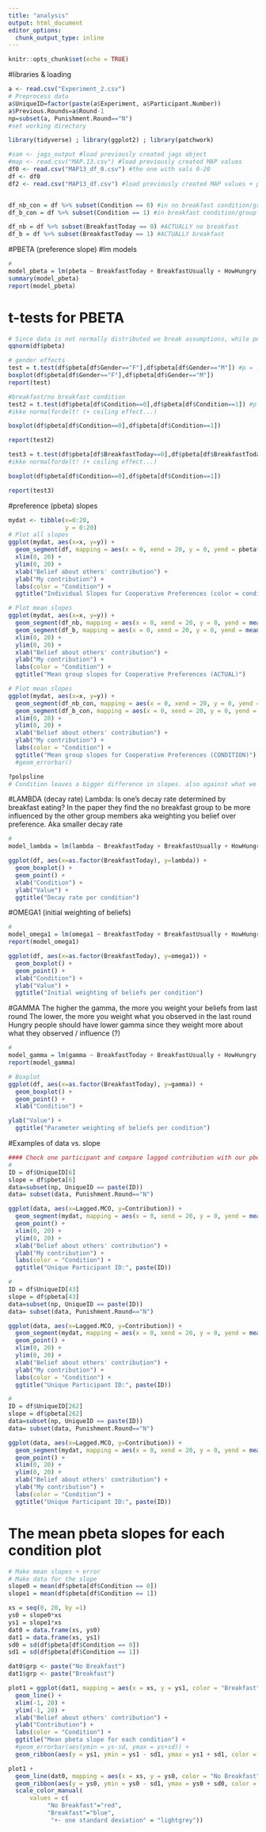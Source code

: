 ```yaml
---
title: "analysis"
output: html_document
editor_options: 
  chunk_output_type: inline
---
```


```r
knitr::opts_chunk$set(echo = TRUE)
```

#libraries & loading
```r

a <- read.csv("Experiment_2.csv")
# Preprocess data
a$UniqueID=factor(paste(a$Experiment, a$Participant.Number))
a$Previous.Rounds=a$Round-1
np=subset(a, Punishment.Round=="N")
#set working directory

library(tidyverse) ; library(ggplot2) ; library(patchwork)

#sam <- jags_output #load previously created jags object
#map <- read.csv("MAP.13.csv") #load previously created MAP values
df0 <- read.csv("MAP13_df_0.csv") #the one with vals 0-20
df <- df0
df2 <- read.csv("MAP13_df.csv") #load previously created MAP values + participant info


df_nb_con = df %>% subset(Condition == 0) #in no breakfast condition/group
df_b_con = df %>% subset(Condition == 1) #in breakfast condition/group

df_nb = df %>% subset(BreakfastToday == 0) #ACTUALLY no breakfast
df_b = df %>% subset(BreakfastToday == 1) #ACTUALLY breakfast
```

#PBETA (preference slope)
#lm models
```r
#  
model_pbeta = lm(pbeta ~ BreakfastToday + BreakfastUsually + HowHungry, df)
summary(model_pbeta)
report(model_pbeta)
```

# t-tests for PBETA
```r
# Since data is not normally distributed we break assumptions, while performing the t test
qqnorm(df$pbeta)

# gender effects
test = t.test(df$pbeta[df$Gender=="F"],df$pbeta[df$Gender=="M"]) #p = .007
boxplot(df$pbeta[df$Gender=="F"],df$pbeta[df$Gender=="M"])
report(test)

#breakfast/no breakfast condition
test2 = t.test(df$pbeta[df$Condition==0],df$pbeta[df$Condition==1]) #p = .136
#ikke normalfordelt! (+ ceiling effect...)

boxplot(df$pbeta[df$Condition==0],df$pbeta[df$Condition==1])

report(test2)

test3 = t.test(df$pbeta[df$BreakfastToday==0],df$pbeta[df$BreakfastToday==1]) #p = .136
#ikke normalfordelt! (+ ceiling effect...)

boxplot(df$pbeta[df$Condition==0],df$pbeta[df$Condition==1])

report(test3)
```

#preference (pbeta) slopes
```r
mydat <- tibble(x=0:20, 
                y = 0:20)
# Plot all slopes
ggplot(mydat, aes(x=x, y=y)) + 
  geom_segment(df, mapping = aes(x = 0, xend = 20, y = 0, yend = pbeta*20, color = as.factor(BreakfastToday))) +
  xlim(0, 20) +
  ylim(0, 20) +
  xlab("Belief about others' contribution") +
  ylab("My contribution") +
  labs(color = "Condition") +
  ggtitle("Individual Slopes for Cooperative Preferences (color = condition)")

# Plot mean slopes
ggplot(mydat, aes(x=x, y=y)) + 
  geom_segment(df_nb, mapping = aes(x = 0, xend = 20, y = 0, yend = mean(pbeta*20), color = as.factor(BreakfastToday))) +
  geom_segment(df_b, mapping = aes(x = 0, xend = 20, y = 0, yend = mean(pbeta*20), color = as.factor(BreakfastToday))) +
  xlim(0, 20) +
  ylim(0, 20) +
  xlab("Belief about others' contribution") +
  ylab("My contribution") +
  labs(color = "Condition") +
  ggtitle("Mean group slopes for Cooperative Preferences (ACTUAL)")

# Plot mean slopes
ggplot(mydat, aes(x=x, y=y)) + 
  geom_segment(df_nb_con, mapping = aes(x = 0, xend = 20, y = 0, yend = mean(pbeta*20), color = as.factor(Condition))) +
  geom_segment(df_b_con, mapping = aes(x = 0, xend = 20, y = 0, yend = mean(pbeta*20), color = as.factor(Condition))) +
  xlim(0, 20) +
  ylim(0, 20) +
  xlab("Belief about others' contribution") +
  ylab("My contribution") +
  labs(color = "Condition") +
  ggtitle("Mean group slopes for Cooperative Preferences (CONDITION)") #+
  #geom_errorbar()

?polpsline
# Condition leaves a bigger difference in slopes. also against what we would think since condition is the no breakfast groups but also containing the people who accidently ate breakfast anyway
```

#LAMBDA (decay rate)
Lambda: Is one's decay rate determined by breakfast eating? 
In the paper they find the no breakfast group to be more influenced by the other group members 
aka weighting you belief over preference. Aka smaller decay rate
```r
#
model_lambda = lm(lambda ~ BreakfastToday + BreakfastUsually + HowHungry, df)

ggplot(df, aes(x=as.factor(BreakfastToday), y=lambda)) + 
  geom_boxplot() +
  geom_point() + 
  xlab("Condition") +
  ylab("Value") +
  ggtitle("Decay rate per condition")

```

#OMEGA1 (initial weighting of beliefs)
```r
#
model_omega1 = lm(omega1 ~ BreakfastToday + BreakfastUsually + HowHungry, df)
report(model_omega1)

ggplot(df, aes(x=as.factor(BreakfastToday), y=omega1)) + 
  geom_boxplot() +
  geom_point() +
  xlab("Condition") +
  ylab("Value") +
  ggtitle("Initial weighting of beliefs per condition")
```

#GAMMA
The higher the gamma, the more you weight your beliefs from last round
The lower, the more you weight what you observed in the last round
Hungry people should have lower gamma since they weight more about what they observed / influence (?)
```r
#
model_gamma = lm(gamma ~ BreakfastToday + BreakfastUsually + HowHungry, df)
report(model_gamma)

# Boxplot
ggplot(df, aes(x=as.factor(BreakfastToday), y=gamma)) + 
  geom_boxplot() +
  geom_point() +
  xlab("Condition") +
```



```r
ylab("Value") +
  ggtitle("Parameter weighting of beliefs per condition")
```

#Examples of data vs. slope
```r
#### Check one participant and compare lagged contribution with our pbeta
#
ID = df$UniqueID[6]
slope = df$pbeta[6]
data=subset(np, UniqueID == paste(ID))
data= subset(data, Punishment.Round=="N")

ggplot(data, aes(x=Lagged.MCO, y=Contribution)) + 
  geom_segment(mydat, mapping = aes(x = 0, xend = 20, y = 0, yend = mean(slope*20))) +
  geom_point() +
  xlim(0, 20) +
  ylim(0, 20) +
  xlab("Belief about others' contribution") +
  ylab("My contribution") +
  labs(color = "Condition") +
  ggtitle("Unique Participant ID:", paste(ID))

#
ID = df$UniqueID[43]
slope = df$pbeta[43]
data=subset(np, UniqueID == paste(ID))
data= subset(data, Punishment.Round=="N")

ggplot(data, aes(x=Lagged.MCO, y=Contribution)) + 
  geom_segment(mydat, mapping = aes(x = 0, xend = 20, y = 0, yend = mean(slope*20))) +
  geom_point() +
  xlim(0, 20) +
  ylim(0, 20) +
  xlab("Belief about others' contribution") +
  ylab("My contribution") +
  labs(color = "Condition") +
  ggtitle("Unique Participant ID:", paste(ID))

#
ID = df$UniqueID[262]
slope = df$pbeta[262]
data=subset(np, UniqueID == paste(ID))
data= subset(data, Punishment.Round=="N")

ggplot(data, aes(x=Lagged.MCO, y=Contribution)) + 
  geom_segment(mydat, mapping = aes(x = 0, xend = 20, y = 0, yend = mean(slope*20))) +
  geom_point() +
  xlim(0, 20) +
  ylim(0, 20) +
  xlab("Belief about others' contribution") +
  ylab("My contribution") +
  labs(color = "Condition") +
  ggtitle("Unique Participant ID:", paste(ID))

```

# The mean pbeta slopes for each condition plot
```r

# Make mean slopes + error 
# Make data for the slope
slope0 = mean(df$pbeta[df$Condition == 0])
slope1 = mean(df$pbeta[df$Condition == 1])

xs = seq(0, 20, by =1)
ys0 = slope0*xs
ys1 = slope1*xs
dat0 = data.frame(xs, ys0)
dat1 = data.frame(xs, ys1)
sd0 = sd(df$pbeta[df$Condition == 0])
sd1 = sd(df$pbeta[df$Condition == 1])

dat0$grp <- paste("No Breakfast")
dat1$grp <- paste("Breakfast")

plot1 = ggplot(dat1, mapping = aes(x = xs, y = ys1, color = "Breakfast")) + 
  geom_line() +
  xlim(-1, 20) +
  ylim(-1, 20) +
  xlab("Belief about others' contribution") +
  ylab("Contribution") +
  labs(color = "Condition") +
  ggtitle("Mean pbeta slope for each condition") + 
  #geom_errorbar(aes(ymin = ys-sd, ymax = ys+sd)) +
  geom_ribbon(aes(y = ys1, ymin = ys1 - sd1, ymax = ys1 + sd1, color = "+- one standard deviation",  fill = "skyblue"), show.legend = FALSE, alpha = .2) 

plot1 +  
  geom_line(dat0, mapping = aes(x = xs, y = ys0, color = "No Breakfast")) + 
  geom_ribbon(aes(y = ys0, ymin = ys0 - sd1, ymax = ys0 + sd0, color = "+- one standard deviation", fill = "red"), show.legend = FALSE, alpha = .2) +
  scale_color_manual(
      values = c(
           "No Breakfast"="red",
           "Breakfast"="blue",
            "+- one standard deviation" = "lightgrey"))

```

